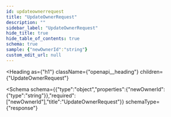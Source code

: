 ```yaml
---
id: updateownerrequest
title: "UpdateOwnerRequest"
description: ""
sidebar_label: "UpdateOwnerRequest"
hide_title: true
hide_table_of_contents: true
schema: true
sample: {"newOwnerId":"string"}
custom_edit_url: null
---
```



<Heading
  as={"h1"}
  className={"openapi__heading"}
  children={"UpdateOwnerRequest"}
>
</Heading>





<Schema
  schema={{"type":"object","properties":{"newOwnerId":{"type":"string"}},"required":["newOwnerId"],"title":"UpdateOwnerRequest"}}
  schemaType={"response"}
>
  
</Schema>
            